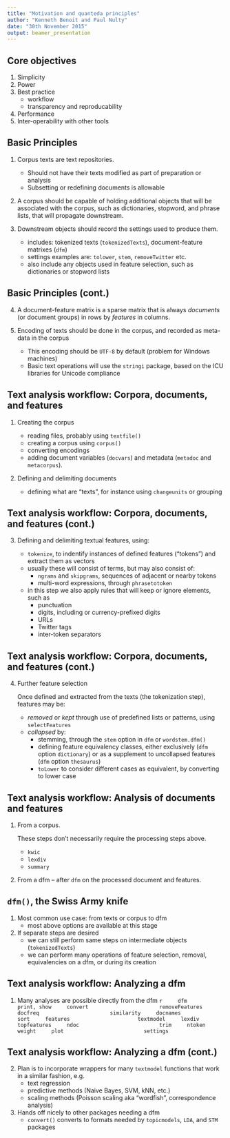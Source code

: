 ```yaml
---
title: "Motivation and quanteda principles"
author: "Kenneth Benoit and Paul Nulty"
date: "30th November 2015"
output: beamer_presentation
---
```


## Core objectives

1. Simplicity
2. Power
3. Best practice
    * workflow
    * transparency and reproducability
3. Performance
4. Inter-operability with other tools

## Basic Principles

1. Corpus texts are text repositories.
    * Should not have their texts modified as part of preparation or analysis
    * Subsetting or redefining documents is allowable
    
2. A corpus should be capable of holding additional objects that will be associated with the corpus, such as dictionaries, stopword, and phrase lists, that will propagate downstream. 
    
3. Downstream objects should record the settings used to produce them.
    * includes: tokenized texts (`tokenizedTexts`), document-feature matrixes (`dfm`)
    * settings examples are: `tolower`, `stem`, `removeTwitter` etc.
    * also include any objects used in feature selection, such as dictionaries or stopword lists

## Basic Principles (cont.)

4. A document-feature matrix is a sparse matrix that is always *documents* (or document groups) in rows by *features* in columns.

5. Encoding of texts should be done in the corpus, and recorded as meta-data in the corpus
    * This encoding should be `UTF-8` by default (problem for Windows machines)
    * Basic text operations will use the `stringi` package, based on the ICU libraries for Unicode compliance


## Text analysis workflow: Corpora, documents, and features

1.  Creating the corpus

    * reading files, probably using `textfile()`
    * creating a corpus using `corpus()`
    * converting encodings
    * adding document variables (`docvars`) and metadata (`metadoc` and `metacorpus`).

2.  Defining and delimiting documents

    * defining what are "texts", for instance using `changeunits` or grouping

## Text analysis workflow: Corpora, documents, and features (cont.)

3.  Defining and delimiting textual features, using:
    
    * `tokenize`, to indentify instances of defined features ("tokens") and extract 
       them as vectors
    *  usually these will consist of terms, but may also consist of:
        *   `ngrams` and `skipgrams`, sequences of adjacent or nearby tokens
        *   multi-word expressions, through `phrasetotoken`
    *  in this step we also apply rules that will keep or ignore elements, such as 
        * punctuation
        * digits, including or currency-prefixed digits
        * URLs
        * Twitter tags
        * inter-token separators

## Text analysis workflow: Corpora, documents, and features (cont.)

4.  Further feature selection

    Once defined and extracted from the texts (the tokenization step), features may be:
    *   *removed* or *kept* through use of predefined lists or patterns, using `selectFeatures`
    *   *collapsed* by:
        *   stemming, through the `stem` option in `dfm` or `wordstem.dfm()`
        *   defining feature equivalency classes, either exclusively (`dfm` option `dictionary`) or as a supplement to uncollapsed features (`dfm` option `thesaurus`)
        *   `toLower` to consider different cases as equivalent, by converting to lower case
        
## Text analysis workflow: Analysis of documents and features

1.  From a corpus.  

    These steps don't necessarily require the processing steps above.
    * `kwic`
    * `lexdiv`
    * `summary`
        
2.  From a dfm -- after `dfm` on the processed document and features.


## `dfm()`, the Swiss Army knife

1.  Most common use case: from texts or corpus to dfm
    * most above options are available at this stage

2.  If separate steps are desired
    * we can still perform same steps on intermediate objects (`tokenizedTexts`) 
    * we can perform many operations of feature selection, removal, equivalencies on a dfm, or during its creation


## Text analysis workflow: Analyzing a dfm

1.  Many analyses are possible directly from the dfm
    ```r
    dfm                           print, show
    convert                       removeFeatures
    docfreq                       similarity
    docnames                      sort
    features                      textmodel
    lexdiv                        topfeatures
    ndoc                          trim
    ntoken                        weight
    plot                          settings
    ```

## Text analysis workflow: Analyzing a dfm (cont.)

2.  Plan is to incorporate wrappers for many `textmodel` functions that work in a similar fashion, e.g.
    *  text regression
    *  predictive methods (Naive Bayes, SVM, kNN, etc.)
    *  scaling methods (Poisson scaling aka "wordfish", correspondence analysis)
    
3.  Hands off nicely to other packages needing a dfm
    * `convert()` converts to formats needed by `topicmodels`, `LDA`, and `STM` packages

